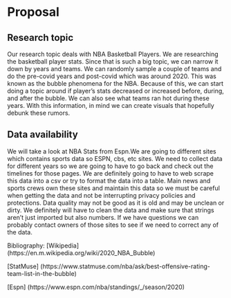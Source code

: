 # Proposal

## Research topic
Our research topic deals with NBA Basketball Players. We are researching the basketball player stats. Since that is such a big topic, we can narrow it down by years and teams. We can randomly sample a couple of teams and do the pre-covid years and post-covid which was around 2020. This was known as the bubble phenomena for the NBA. Because of this, we can start doing a topic around if player’s stats decreased or increased before, during, and after the bubble. We can also see what teams ran hot during these years. With this information, in mind we can create visuals that hopefully debunk these rumors.

## Data availability
We will take a look at NBA Stats from Espn.We are going to different sites which contains sports data so ESPN, cbs, etc sites. We need to collect data for different years so we are going to have to go back and check out the timelines for those pages. We are definitely going to have to web scrape this data into a csv or try to format the data into a table. Main news and sports crews own these sites and maintain this data so we must be careful when getting the data and not be interrupting privacy policies and protections.  Data quality may not be good as it is old and may be unclean or dirty. We definitely will have to clean the data and make sure that strings aren’t just imported but also numbers. If we have questions we can probably contact owners of those sites to see if we need to correct any of the data.

Bibliography:
[Wikipedia] (https://en.m.wikipedia.org/wiki/2020_NBA_Bubble)

[StatMuse] (https://www.statmuse.com/nba/ask/best-offensive-rating-team-list-in-the-bubble)

[Espn] (https://www.espn.com/nba/standings/_/season/2020)

